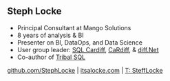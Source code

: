 ## Steph Locke
- Principal Consultant at Mango Solutions
- 8 years of analysis & BI
- Presenter on BI, DataOps, and Data Science
- User group leader: [SQL Cardiff](http://www.meetup.com/Cardiff-SQL-Server-User-Group), [CaRdiff](http://www.meetup.com/Cardiff-R-User-Group/), & [diff.Net](http://www.meetup.com/diff-NET/)
- Co-author of [Tribal SQL](http://tribalsql.com/)

[github.com/StephLocke](https://github.com/StephLocke) | [itsalocke.com](http://itsalocke.com) | [T: SteffLocke](https://twitter.com/stefflocke)
